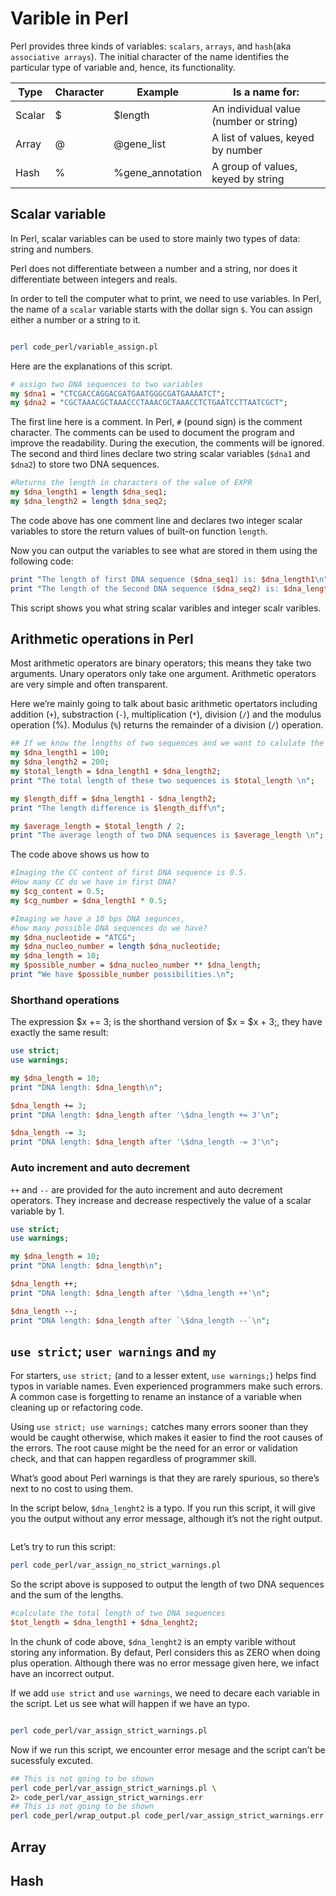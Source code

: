 # Varible in Perl 

Perl provides three kinds of variables: `scalars`, `arrays`, and `hash`(aka `associative arrays`). The initial character of the name identifies the particular type of variable and, hence, its functionality.

| Type   | Character  | Example          | Is a name for:                         |
|--------|------------|------------------|----------------------------------------|
| Scalar | $          | $length          | An individual value (number or string) |
| Array  | @          | \@gene_list       | A list of values, keyed by number      |
| Hash   | %          | %gene_annotation | A group of values, keyed by string     |

## Scalar variable

In Perl, scalar variables can be used to store mainly two types of data: string and numbers. 

Perl does not differentiate between a number and a string, nor does it differentiate between integers and reals.

In order to tell the computer what to print, we need to use variables. In Perl, the name of a `scalar` variable starts with the dollar sign `$`. You can assign either a number or a string to it. 


```perl
```


```sh
perl code_perl/variable_assign.pl
```
Here are the explanations of this script. 

```perl
# assign two DNA sequences to two variables
my $dna1 = "CTCGACCAGGACGATGAATGGGCGATGAAAATCT";
my $dna2 = "CGCTAAACGCTAAACCCTAAACGCTAAACCTCTGAATCCTTAATCGCT";
```

The first line here is a comment. In Perl, `#` (pound sign) is the comment character. The comments can be used to document the program and improve the readability. During the execution, the comments will be ignored. The second and third lines declare two string scalar variables (`$dna1` and `$dna2`) to store two DNA sequences. 

```perl
#Returns the length in characters of the value of EXPR
my $dna_length1 = length $dna_seq1; 
my $dna_length2 = length $dna_seq2;
```

The code above has one comment line and declares two integer scalar variables to store the return values of built-on function `length`. 

Now you can output the variables to see what are stored in them using the following code:

```perl
print "The length of first DNA sequence ($dna_seq1) is: $dna_length1\n";
print "The length of the Second DNA sequence ($dna_seq2) is: $dna_length2\n\n";
```

This script shows you what string scalar varibles and integer scalr varibles. 


## Arithmetic operations in Perl

Most arithmetic operators are binary operators; this means they take two arguments. Unary operators only take one argument. Arithmetic operators are very simple and often transparent.

Here we're mainly going to talk about basic arithmetic opertators including addition (`+`), substraction (`-`), multiplication (`*`), division (`/`) and the modulus operation (%). Modulus (`%`) returns the remainder of a division (`/`) operation. 

```perl
## If we know the lengths of two sequences and we want to calulate the sum of the lengths.
my $dna_length1 = 100;
my $dna_length2 = 200;
my $total_length = $dna_length1 + $dna_length2;
print "The total length of these two sequences is $total_length \n";

my $length_diff = $dna_length1 - $dna_length2; 
print "The length difference is $length_diff\n";

my $average_length = $total_length / 2;
print "The average length of two DNA sequences is $average_length \n";
```

The code above shows us how to 

```perl
#Imaging the CC content of first DNA sequence is 0.5.
#How many CC do we have in first DNA?
my $cg_content = 0.5;
my $cg_number = $dna_length1 * 0.5;

```

```perl
#Imaging we have a 10 bps DNA sequnces,
#how many possible DNA sequences do we have?
my $dna_nucleotide = "ATCG";
my $dna_nucleo_number = length $dna_nucleotide;
my $dna_length = 10;
my $possible_number = $dna_nucleo_number ** $dna_length;
print "We have $possible_number possibilities.\n";
```

### Shorthand operations

The expression $x += 3; is the shorthand version of $x = $x + 3;, they have exactly the same result:

```perl
use strict;
use warnings;

my $dna_length = 10;
print "DNA length: $dna_length\n";

$dna_length += 3;
print "DNA length: $dna_length after '\$dna_length += 3'\n";

$dna_length -= 3;  
print "DNA length: $dna_length after '\$dna_length -= 3'\n";
```

### Auto increment and auto decrement

`++` and `--` are provided for the auto increment and auto decrement operators. They increase and decrease respectively the value of a scalar variable by 1.


```perl
use strict;
use warnings;

my $dna_length = 10;
print "DNA length: $dna_length\n";

$dna_length ++;
print "DNA length: $dna_length after '\$dna_length ++'\n";

$dna_length --;
print "DNA length: $dna_length after `\$dna_length --`\n";
```


## `use strict`; `user warnings` and `my`

For starters, `use strict;` (and to a lesser extent, `use warnings;`) helps find typos in variable names. Even experienced programmers make such errors. A common case is forgetting to rename an instance of a variable when cleaning up or refactoring code.

Using `use strict; use warnings;` catches many errors sooner than they would be caught otherwise, which makes it easier to find the root causes of the errors. The root cause might be the need for an error or validation check, and that can happen regardless of programmer skill.

What's good about Perl warnings is that they are rarely spurious, so there's next to no cost to using them.

In the script below, `$dna_lenght2` is a typo. If you run this script, it will give you the output without any error message, although it's not the right output. 

```perl
```

Let's try to run this script:

```sh
perl code_perl/var_assign_no_strict_warnings.pl
```

So the script above is supposed to output the length of two DNA sequences and the sum of the lengths. 

```perl
#calculate the total length of two DNA sequences
$tot_length = $dna_length1 + $dna_lenght2;
```

In the chunk of code above, `$dna_lenght2` is an empty varible without storing any information. By defaut, Perl considers this as ZERO when doing plus operation. Although there was no error message given here, we infact have an incorrect output.

If we add `use strict` and `use warnings`, we need to decare each variable in the script. Let us see what will happen if we have an typo. 

```perl
```


```sh
perl code_perl/var_assign_strict_warnings.pl
```

Now if we run this script, we encounter error mesage and the script can't be sucessfuly excuted. 

```sh
## This is not going to be shown
perl code_perl/var_assign_strict_warnings.pl \
2> code_perl/var_assign_strict_warnings.err
## This is not going to be shown
perl code_perl/wrap_output.pl code_perl/var_assign_strict_warnings.err 60
```

## Array




## Hash


